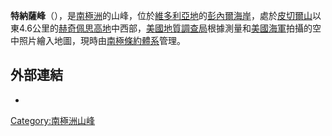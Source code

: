{{coord|71|5|S|167|24|E|display=title}}

'''特納薩峰'''（{{lang-en|Tenaza Peak}}），是[[南極洲|南極洲]]的山峰，位於[[維多利亞地|維多利亞地]]的[[彭內爾海岸|彭內爾海岸]]，處於[[皮切爾山|皮切爾山]]以東4.6公里的[[赫奇佩思高地|赫奇佩思高地]]中西部，[[美國地質調查局|美國地質調查局]]根據測量和[[美國海軍|美國海軍]]拍攝的空中照片繪入地圖，現時由[[南極條約體系|南極條約體系]]管理。

==外部連結==
* {{usgs-gazetteer}}

{{Antarctica-geo-stub}}
[[Category:南極洲山峰|Category:南極洲山峰]]